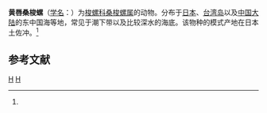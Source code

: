 {{Speciesbox
| taxon = Xandarovula xanthochila
| binomial_authority = (Kuroda, 1928)<ref name='id10735'>{{cite web| url =http://www.bioinfo.cn/db05/BjdwSpecies.php?action=view&id=10735| title =黄唇桑梭螺| work =《中国动物物种编目数据库》| publisher =中国科学院微生物研究所| author =中国科学院动物研究所| accessdate =2009-04-28| deadurl =yes| archiveurl =https://web.archive.org/web/20160305030759/http://www.bioinfo.cn/db05/BjdwSpecies.php?action=view&id=10735| archivedate =2016-03-05}}</ref>
}}

'''黄唇桑梭螺'''（[[学名|学名]]：{{lang|la|''Xandarovula xanthochila''}}）为[[梭螺科|梭螺科]][[桑梭螺属|桑梭螺属]]的动物。分布于[[日本|日本]]、[[台湾岛|台湾岛]]以及[[中国大陆|中国大陆]]的东中国海等地，常见于潮下带以及比较深水的海底。该物种的模式产地在日本土佐冲。<ref name='id10735'/>

== 参考文献 ==
{{reflist}}

{{软体动物小作品}}

{{Taxonbar}}
[[Category:1928年描述的动物|H]]
[[Category:桑梭螺属|H]]